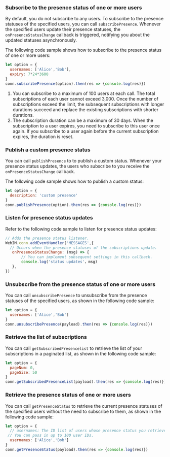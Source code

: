 <PlatformWrapper platform="web">

### Subscribe to the presence status of one or more users

By default, you do not subscribe to any users. To subscribe to the presence statuses of the specified users, you can call `subscribePresence`. Whenever the specified users update their presence statuses, the `onPresenceStatusChange` callback is triggered, notifying you about the updated statuses asynchronously.

The following code sample shows how to subscribe to the presence status of one or more users:

```javascript
let option = {
  usernames: ['Alice','Bob'],
  expiry: 7*24*3600
}
conn.subscribePresence(option).then(res => {console.log(res)})
```

<div class="alert info"><ol><li>You can subscribe to a maximum of 100 users at each call. The total subscriptions of each user cannot exceed 3,000. Once the number of subscriptions exceed the limit, the subsequent subscriptions with longer durations succeed and replace the existing subscriptions with shorter durations.</li><li>The subscription duration can be a maximum of 30 days. When the subscription to a user expires, you need to subscribe to this user once again. If you subscribe to a user again before the current subscription expires, the duration is reset.</li></ol></div>


### Publish a custom presence status

You can call `publishPresence` to to publish a custom status. Whenever your presence status updates, the users who subscribe to you receive the `onPresenceStatusChange` callback.

The following code sample shows how to publish a custom status:

```javascript
let option = {
  description: 'custom presence'
}
conn.publishPresence(option).then(res => {console.log(res)})
```


### Listen for presence status updates

Refer to the following code sample to listen for presence status updates:

```javascript
// Adds the presence status listener.
WebIM.conn.addEventHandler('MESSAGES',{
  // Occurs when the presence statuses of the subscriptions update.
   onPresenceStatusChange: (msg) => {
       // You can implement subsequent settings in this callback.
   	   console.log('status updates'，msg) 
   }, 
})
```

### Unsubscribe from the presence status of one or more users

You can call `unsubscribePresence` to unsubscribe from the presence statuses of the specified users, as shown in the following code sample:

```javascript
let option = {
  usernames: ['Alice','Bob']
}
conn.unsubscribePresence(payload).then(res => {console.log(res)})
```

### Retrieve the list of subscriptions

You can call `getSubscribedPresencelist` to retrieve the list of your subscriptions in a paginated list, as shown in the following code sample:

```javascript
let option = {
  pageNum: 0,
  pageSize: 50
}
conn.getSubscribedPresenceList(payload).then(res => {console.log(res)})
```

### Retrieve the presence status of one or more users

You can call `getPresenceStatus` to retrieve the current presence statuses of the specified users without the need to subscribe to them, as shown in the following code sample:

```javascript
let option = {
  // usernames: The ID list of users whose presence status you retrieve.
 // You can pass in up to 100 user IDs.
  usernames: ['Alice','Bob']
}
conn.getPresenceStatus(payload).then(res => {console.log(res)})
```

</PlatformWrapper>